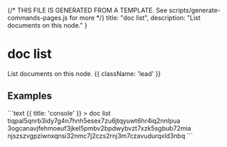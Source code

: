 {/* THIS FILE IS GENERATED FROM A TEMPLATE. See scripts/generate-commands-pages.js for more */}
    title: "doc list",
    description: "List documents on this node."
}

<div className='not-prose mb-5'>
    <Breadcrumbs pages={[
        { name: 'Commands', href: '/docs/commands', current: false },
        { name: 'doc list', href: '/docs/commands/doc-list', current: true },
    ]} />
</div>

# doc list

List documents on this node. {{ className: 'lead' }}



## Examples

<CodeGroup title="doc list">
```text {{ title: 'console' }}
> doc list
      tiqpal5qnrb3idy7g4n7hnh5esex7zu6jtqyuwt6hr4iq2nnlpua
      3ogcanavjfehmoeuf3jkel5pmbv2bpdwybvzt7xzk5sgbub72mia
      njszszvgpziwnxqnsi32nmc7j2czs2rnj3m7czavudurqxld3nbq
```


</CodeGroup>
